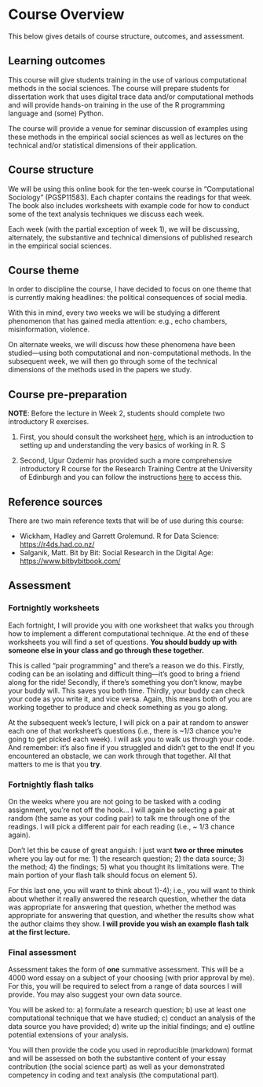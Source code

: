 # Course Overview {.unnumbered}

This below gives details of course structure, outcomes, and assessment.

## Learning outcomes {.unnumbered}

This course will give students training in the use of various computational methods in the social sciences. The course will prepare students for dissertation work that uses digital trace data and/or computational methods and will provide hands-on training in the use of the R programming language and (some) Python.

The course will provide a venue for seminar discussion of examples using these methods in the empirical social sciences as well as lectures on the technical and/or statistical dimensions of their application.

## Course structure {.unnumbered}

We will be using this online book for the ten-week course in "Computational Sociology" (PGSP11583). Each chapter contains the readings for that week. The book also includes worksheets with example code for how to conduct some of the text analysis techniques we discuss each week.

Each week (with the partial exception of week 1), we will be discussing, alternately, the substantive and technical dimensions of published research in the empirical social sciences.

## Course theme

In order to discipline the course, I have decided to focus on one theme that is currently making headlines: the political consequences of social media.

With this in mind, every two weeks we will be studying a different phenomenon that has gained media attention: e.g., echo chambers, misinformation, violence.

On alternate weeks, we will discuss how these phenomena have been studied---using both computational and non-computational methods. In the subsequent week, we will then go through some of the technical dimensions of the methods used in the papers we study.

## Course pre-preparation {.unnumbered}

**NOTE**: Before the lecture in Week 2, students should complete two introductory R exercises.

1.  First, you should consult the worksheet [here](https://cjbarrie.github.io/CS-ED/intro.html), which is an introduction to setting up and understanding the very basics of working in R. S

2.  Second, Ugur Ozdemir has provided such a more comprehensive introductory R course for the Research Training Centre at the University of Edinburgh and you can follow the instructions [here](https://research-training-centre.sps.ed.ac.uk/micro-methods/) to access this.

## Reference sources {.unnumbered}

There are two main reference texts that will be of use during this course:

-   Wickham, Hadley and Garrett Grolemund. R for Data Science: <https://r4ds.had.co.nz/>
-   Salganik, Matt. Bit by Bit: Social Research in the Digital Age: <https://www.bitbybitbook.com/>

## Assessment {.unnumbered}

### Fortnightly worksheets {.unnumbered}

Each fortnight, I will provide you with one worksheet that walks you through how to implement a different computational technique. At the end of these worksheets you will find a set of questions. **You should buddy up with someone else in your class and go through these together.**

This is called "pair programming" and there's a reason we do this. Firstly, coding can be an isolating and difficult thing---it's good to bring a friend along for the ride! Secondly, if there's something you don't know, maybe your buddy will. This saves you both time. Thirdly, your buddy can check your code as you write it, and vice versa. Again, this means both of you are working together to produce and check something as you go along.

At the subsequent week's lecture, I will pick on a pair at random to answer each one of that worksheet's questions (i.e., there is \~1/3 chance you're going to get picked each week). I will ask you to walk us through your code. And remember: it's also fine if you struggled and didn't get to the end! If you encountered an obstacle, we can work through that together. All that matters to me is that you **try**.

### Fortnightly flash talks {.unnumbered}

On the weeks where you are not going to be tasked with a coding assignment, you're not off the hook... I will again be selecting a pair at random (the same as your coding pair) to talk me through one of the readings. I will pick a different pair for each reading (i.e., \~ 1/3 chance again).

Don't let this be cause of great anguish: I just want **two or three minutes** where you lay out for me: 1) the research question; 2) the data source; 3) the method; 4) the findings; 5) what you thought its limitations were. The main portion of your flash talk should focus on element 5).

For this last one, you will want to think about 1)-4); i.e., you will want to think about whether it really answered the research question, whether the data was appropriate for answering that question, whether the method was appropriate for answering that question, and whether the results show what the author claims they show. **I will provide you wish an example flash talk at the first lecture.**

### Final assessment {.unnumbered}

Assessment takes the form of **one** summative assessment. This will be a 4000 word essay on a subject of your choosing (with prior approval by me). For this, you will be required to select from a range of data sources I will provide. You may also suggest your own data source.

You will be asked to: a) formulate a research question; b) use at least one computational technique that we have studied; c) conduct an analysis of the data source you have provided; d) write up the initial findings; and e) outline potential extensions of your analysis.

You will then provide the code you used in reproducible (markdown) format and will be assessed on both the substantive content of your essay contribution (the social science part) as well as your demonstrated competency in coding and text analysis (the computational part).

